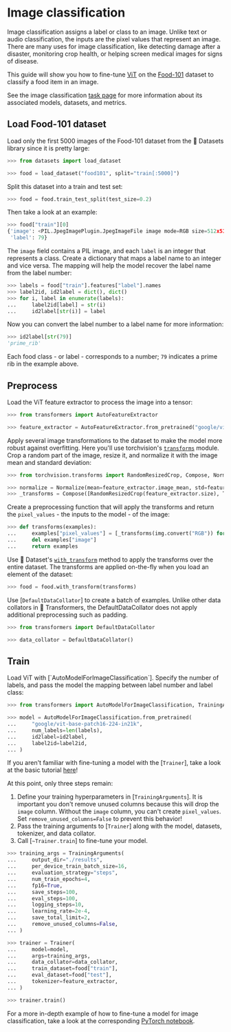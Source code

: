 <!--Copyright 2022 The HuggingFace Team. All rights reserved.

Licensed under the Apache License, Version 2.0 (the "License"); you may not use this file except in compliance with
the License. You may obtain a copy of the License at

http://www.apache.org/licenses/LICENSE-2.0

Unless required by applicable law or agreed to in writing, software distributed under the License is distributed on
an "AS IS" BASIS, WITHOUT WARRANTIES OR CONDITIONS OF ANY KIND, either express or implied. See the License for the
specific language governing permissions and limitations under the License.
-->

# Image classification

<Youtube id="tjAIM7BOYhw"/>

Image classification assigns a label or class to an image. Unlike text or audio classification, the inputs are the pixel values that represent an image. There are many uses for image classification, like detecting damage after a disaster, monitoring crop health, or helping screen medical images for signs of disease.

This guide will show you how to fine-tune [ViT](https://huggingface.co/docs/transformers/v4.16.2/en/model_doc/vit) on the [Food-101](https://huggingface.co/datasets/food101) dataset to classify a food item in an image.

<Tip>

See the image classification [task page](https://huggingface.co/tasks/audio-classification) for more information about its associated models, datasets, and metrics.

</Tip>

## Load Food-101 dataset

Load only the first 5000 images of the Food-101 dataset from the 🤗 Datasets library since it is pretty large:

```py
>>> from datasets import load_dataset

>>> food = load_dataset("food101", split="train[:5000]")
```

Split this dataset into a train and test set:

```py
>>> food = food.train_test_split(test_size=0.2)
```

Then take a look at an example:

```py
>>> food["train"][0]
{'image': <PIL.JpegImagePlugin.JpegImageFile image mode=RGB size=512x512 at 0x7F52AFC8AC50>,
 'label': 79}
```

The `image` field contains a PIL image, and each `label` is an integer that represents a class. Create a dictionary that maps a label name to an integer and vice versa. The mapping will help the model recover the label name from the label number:

```py
>>> labels = food["train"].features["label"].names
>>> label2id, id2label = dict(), dict()
>>> for i, label in enumerate(labels):
...     label2id[label] = str(i)
...     id2label[str(i)] = label
```

Now you can convert the label number to a label name for more information:

```py
>>> id2label[str(79)]
'prime_rib'
```

Each food class - or label - corresponds to a number; `79` indicates a prime rib in the example above.

## Preprocess

Load the ViT feature extractor to process the image into a tensor:

```py
>>> from transformers import AutoFeatureExtractor

>>> feature_extractor = AutoFeatureExtractor.from_pretrained("google/vit-base-patch16-224-in21k")
```

Apply several image transformations to the dataset to make the model more robust against overfitting. Here you'll use torchvision's [`transforms`](https://pytorch.org/vision/stable/transforms.html) module. Crop a random part of the image, resize it, and normalize it with the image mean and standard deviation:

```py
>>> from torchvision.transforms import RandomResizedCrop, Compose, Normalize, ToTensor

>>> normalize = Normalize(mean=feature_extractor.image_mean, std=feature_extractor.image_std)
>>> _transforms = Compose([RandomResizedCrop(feature_extractor.size), ToTensor(), normalize])
```

Create a preprocessing function that will apply the transforms and return the `pixel_values` - the inputs to the model - of the image:

```py
>>> def transforms(examples):
...     examples["pixel_values"] = [_transforms(img.convert("RGB")) for img in examples["image"]]
...     del examples["image"]
...     return examples
```

Use 🤗 Dataset's [`with_transform`](https://huggingface.co/docs/datasets/package_reference/main_classes.html?#datasets.Dataset.with_transform) method to apply the transforms over the entire dataset. The transforms are applied on-the-fly when you load an element of the dataset:

```py
>>> food = food.with_transform(transforms)
```

Use [`DefaultDataCollator`] to create a batch of examples. Unlike other data collators in 🤗 Transformers, the DefaultDataCollator does not apply additional preprocessing such as padding.

```py
>>> from transformers import DefaultDataCollator

>>> data_collator = DefaultDataCollator()
```

## Train

<frameworkcontent>
<pt>
Load ViT with [`AutoModelForImageClassification`]. Specify the number of labels, and pass the model the mapping between label number and label class:

```py
>>> from transformers import AutoModelForImageClassification, TrainingArguments, Trainer

>>> model = AutoModelForImageClassification.from_pretrained(
...     "google/vit-base-patch16-224-in21k",
...     num_labels=len(labels),
...     id2label=id2label,
...     label2id=label2id,
... )
```

<Tip>

If you aren't familiar with fine-tuning a model with the [`Trainer`], take a look at the basic tutorial [here](../training#finetune-with-trainer)!

</Tip>

At this point, only three steps remain:

1. Define your training hyperparameters in [`TrainingArguments`]. It is important you don't remove unused columns because this will drop the `image` column. Without the `image` column, you can't create `pixel_values`. Set `remove_unused_columns=False` to prevent this behavior!
2. Pass the training arguments to [`Trainer`] along with the model, datasets, tokenizer, and data collator.
3. Call [`~Trainer.train`] to fine-tune your model.

```py
>>> training_args = TrainingArguments(
...     output_dir="./results",
...     per_device_train_batch_size=16,
...     evaluation_strategy="steps",
...     num_train_epochs=4,
...     fp16=True,
...     save_steps=100,
...     eval_steps=100,
...     logging_steps=10,
...     learning_rate=2e-4,
...     save_total_limit=2,
...     remove_unused_columns=False,
... )

>>> trainer = Trainer(
...     model=model,
...     args=training_args,
...     data_collator=data_collator,
...     train_dataset=food["train"],
...     eval_dataset=food["test"],
...     tokenizer=feature_extractor,
... )

>>> trainer.train()
```
</pt>
</frameworkcontent>

<Tip>

For a more in-depth example of how to fine-tune a model for image classification, take a look at the corresponding [PyTorch notebook](https://colab.research.google.com/github/huggingface/notebooks/blob/master/examples/image_classification.ipynb).

</Tip>